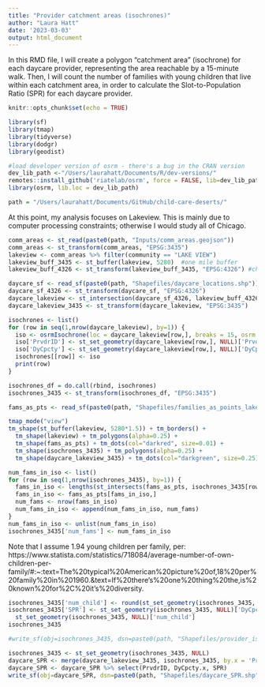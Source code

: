 ```yaml
---
title: "Provider catchment areas (isochrones)"
author: "Laura Hatt"
date: '2023-03-03'
output: html_document
---
```


In this RMD file, I will create a polygon "catchment area" (isochrone) for each daycare provider, representing the area reachable by a 15-minute walk. Then, I will count the number of families with young children that live within each catchment area, in order to calculate the Slot-to-Population Ratio (SPR) for each daycare provider. 

```r
knitr::opts_chunk$set(echo = TRUE)
```

```r
library(sf)
library(tmap)
library(tidyverse)
library(dodgr)
library(geodist)

#load developer version of osrm - there's a bug in the CRAN version
dev_lib_path <-"/Users/laurahatt/Documents/R/dev-versions/"
remotes::install_github('riatelab/osrm', force = FALSE, lib=dev_lib_path) 
library(osrm, lib.loc = dev_lib_path)

path = "/Users/laurahatt/Documents/GitHub/child-care-deserts/"
```

At this point, my analysis focuses on Lakeview. This is mainly due to computer processing constraints; otherwise I would study all of Chicago.

```r
comm_areas <- st_read(paste0(path, "Inputs/comm_areas.geojson"))
comm_areas <- st_transform(comm_areas, "EPSG:3435")
lakeview <- comm_areas %>% filter(community == "LAKE VIEW")
lakeview_buff_3435 <- st_buffer(lakeview, 5280)  #one mile buffer
lakeview_buff_4326 <- st_transform(lakeview_buff_3435, "EPSG:4326") #change back to OSMdata CRS
```

```r
daycare_sf <- read_sf(paste0(path, "Shapefiles/daycare_locations.shp"))
daycare_sf_4326 <- st_transform(daycare_sf, "EPSG:4326")
daycare_lakeview <- st_intersection(daycare_sf_4326, lakeview_buff_4326)
daycare_lakeview_3435 <- st_transform(daycare_lakeview, "EPSG:3435")
```

```r
isochrones <- list()
for (row in seq(1,nrow(daycare_lakeview), by=1)) {
  iso <- osrmIsochrone(loc = daycare_lakeview[row,], breaks = 15, osrm.profile="foot")
  iso['PrvdrID'] <- st_set_geometry(daycare_lakeview[row,], NULL)['PrvdrID']
  iso['DyCpcty'] <- st_set_geometry(daycare_lakeview[row,], NULL)['DyCpcty']
  isochrones[[row]] <- iso
  print(row)
}

isochrones_df = do.call(rbind, isochrones)
isochrones_3435 <- st_transform(isochrones_df, "EPSG:3435")
```

```r
fams_as_pts <- read_sf(paste0(path, "Shapefiles/families_as_points_lakeview.shp"))
```

```r
tmap_mode("view")
tm_shape(st_buffer(lakeview, 5280*1.5)) + tm_borders() +
  tm_shape(lakeview) + tm_polygons(alpha=0.25) +
  tm_shape(fams_as_pts) + tm_dots(col="darkred", size=0.01) +
  tm_shape(isochrones_3435) + tm_polygons(alpha=0.25) +
  tm_shape(daycare_lakeview_3435) + tm_dots(col="darkgreen", size=0.25) 
```

```r
num_fams_in_iso <- list()
for (row in seq(1,nrow(isochrones_3435), by=1)) {
  fams_in_iso <- lengths(st_intersects(fams_as_pts, isochrones_3435[row,])) > 0 
  fams_in_iso <- fams_as_pts[fams_in_iso,]
  num_fams <- nrow(fams_in_iso)
  num_fams_in_iso <- append(num_fams_in_iso, num_fams)
}
num_fams_in_iso <- unlist(num_fams_in_iso)
isochrones_3435['num_fams'] <- num_fams_in_iso
```

Note that I assume 1.94 young children per family, per:
https://www.statista.com/statistics/718084/average-number-of-own-children-per-family/#:~:text=The%20typical%20American%20picture%20of,18%20per%20family%20in%201960.&text=If%20there's%20one%20thing%20the,is%20known%20for%2C%20it's%20diversity.

```r
isochrones_3435['num_child'] <- round(st_set_geometry(isochrones_3435, NULL)['num_fams']*1.94,0)
isochrones_3435['SPR'] <- st_set_geometry(isochrones_3435, NULL)['DyCpcty'] / 
  st_set_geometry(isochrones_3435, NULL)['num_child']
isochrones_3435
```

```r
#write_sf(obj=isochrones_3435, dsn=paste0(path, "Shapefiles/provider_isochrones.shp"))
```

```r
isochrones_3435 <- st_set_geometry(isochrones_3435, NULL)
daycare_SPR <- merge(daycare_lakeview_3435, isochrones_3435, by.x = 'PrvdrID', by.y = 'PrvdrID', all.x = TRUE)
daycare_SPR <- daycare_SPR %>% select(PrvdrID, DyCpcty.x, SPR)
write_sf(obj=daycare_SPR, dsn=paste0(path, "Shapefiles/daycare_SPR.shp"))
```

